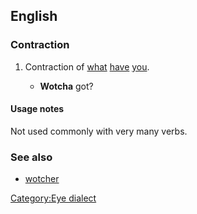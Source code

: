==English==
===Contraction===
{{en-cont}}
# {{slang|Eye-dialect}} Contraction of [[what]] [[have]] [[you]]. 
#* '''Wotcha''' got?

====Usage notes====
Not used commonly with very many verbs.

===See also===
*[[wotcher]]

[[Category:Eye dialect]]
